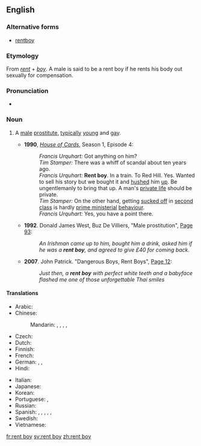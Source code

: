 ==English==

===Alternative forms===
* [[rentboy]]

===Etymology===
From ''[[rent]]'' + ''[[boy]]''. A male is said to be a rent boy if he rents his body out sexually for compensation.

===Pronunciation===
* {{audio|En-us-ncalif-rentboy.ogg|Audio (US, Northern California)|lang=en}}

===Noun===
{{en-noun|head=[[rent]] [[boy]]}}

# {{context|chiefly|British|informal|lang=en}} A [[male]] [[prostitute]], [[typically]] [[young]] and [[gay]].
#*'''1990''', ''[[w:House of Cards (UK TV show)|House of Cards]]'', Season 1, Episode 4:
#*:''Francis Urquhart:'' Got anything on him?<br>''Tim Stamper:'' There was a whiff of scandal about ten years ago.<br>''Francis Urquhart:'' '''Rent boy'''. In a train. To Red Hill. Yes. Wanted to sell his story but we bought it and [[hush up|hushed]] him [[hush up|up]]. Be ungentlemanly to bring that up. A man's [[private life]] should be private.<br>''Tim Stamper:'' On the other hand, getting [[suck off|sucked off]] in [[second class]] is hardly [[prime ministerial]] [[behavior|behaviour]].<br>''Francis Urquhart:'' Yes, you have a point there.
#* '''1992'''. Donald James West, Buz De Villiers, "Male prostitution", [http://books.google.com/books?id=JAYeUUoqw20C&pg=PA93 Page 93]:
#*: ''An Irishman came up to him, bought him a drink, asked him if he was a '''rent boy''', and agreed to give £40 for coming back''.
#* '''2007'''. John Patrick. "Dangerous Boys, Rent Boys", [http://books.google.com/books?id=GX_S4Ol84fYC&pg=PA12 Page 12]:
#*: ''Just then, a '''rent boy''' with perfect white teeth and a babyface flashed me one of those unforgettable Thai smiles''

====Translations====
{{trans-top|young male prostitute}}
* Arabic: {{t-needed|ar}}
* Chinese:
*: Mandarin: {{t|cmn|男妓|tr=nánjì|sc=Hani}}, {{t|cmn|妓男|tr=jìnán|sc=Hani}}, {{t|cmn|鴨子|sc=Hani}}, {{t|cmn|鸭子|tr=yāzi|sc=Hani}}, {{t+|cmn|MB|sc=Hani}}
* Czech: {{t-needed|cs}}
* Dutch: {{t-needed|nl}}
* Finnish: {{t|fi|[[maksullinen]] [[poika]]}}
* French: {{t-needed|fr}}
* German: {{t+|de|Callboy|m}}, {{t|de|Gigolo|m}}, {{t+|de|Stricher|m}} {{qualifier|pejorativ}}
* Hindi: {{t-needed|hi}}
{{trans-mid}}
* Italian: {{t-needed|it}}
* Japanese: {{t-needed|ja}}
* Korean: {{t-needed|ko}}
* Portuguese: {{t|pt|acompanhante de luxo|m|f}}, {{t+|pt|michê|m}}
* Russian: {{t+|ru|проститу́т|m}}
* Spanish: {{t+|es|taxi boy|m}}, {{t|es|taxi boys|m-p}}, {{t+|es|putito|m}}, {{t|es|putitos|m-p}}, {{t|es|lolito|m}}, {{t|es|lolitos|m-p}}
* Swedish: {{t+|sv|eskortpojke|c}}
* Vietnamese: {{t-needed|vi}}
{{trans-bottom}}

[[fr:rent boy]]
[[sv:rent boy]]
[[zh:rent boy]]
